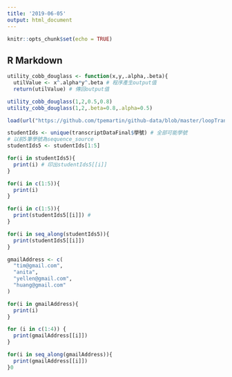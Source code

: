 ```yaml
---
title: '2019-06-05'
output: html_document
---
```


```r
knitr::opts_chunk$set(echo = TRUE)
```

## R Markdown

```r
utility_cobb_douglass <- function(x,y,.alpha,.beta){
  utilValue <- x^.alpha*y^.beta # 程序產生output值
  return(utilValue) # 傳回output值
```

```r
utility_cobb_douglass(1,2,0.5,0.8)
utility_cobb_douglass(1,2,.beta=0.8,.alpha=0.5)
```
```r
load(url("https://github.com/tpemartin/github-data/blob/master/loopTranscriptData.Rda?raw=true"))
```

```r
studentIds <- unique(transcriptDataFinal$學號) # 全部可能學號
# 以前5筆學號為sequence_source
studentIds5 <- studentIds[1:5]
```

```r
for(i in studentIds5){
  print(i) # 印出studentIds5[[i]]
}
```
```r
for(i in c(1:5)){
  print(i) 
}

for(i in c(1:5)){
  print(studentIds5[[i]]) # 
}
```
```r
for(i in seq_along(studentIds5)){
  print(studentIds5[[i]])
}
```
```r
gmailAddress <- c(
  "tim@gmail.com",
  "anita",
  "yellen@gmail.com",
  "huang@gmail.com"
)
```

```r
for(i in gmailAddress){
  print(i)
}

for (i in c(1:4)) {
  print(gmailAddress[[i]])  
}

for(i in seq_along(gmailAddress)){
  print(gmailAddress[[i]])
}0
```

